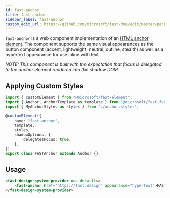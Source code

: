 ```yaml
---
id: fast-anchor
title: fast-anchor
sidebar_label: fast-anchor
custom_edit_url: https://github.com/microsoft/fast-dna/edit/master/packages/web-components/fast-foundation/src/anchor/README.md
---
```


`fast-anchor` is a web component implementation of an [HTML anchor element](https://developer.mozilla.org/en-US/docs/Web/HTML/Element/a). The component supports the same visual appearances as the button component (accent, lightweight, neutral, outline, stealth) as well as a hypertext appearance for use inline with text.

*NOTE: This component is built with the expectation that focus is delegated to the anchor element rendered into the shadow DOM.*

## Applying Custom Styles

```ts
import { customElement } from "@microsoft/fast-element";
import { Anchor, AnchorTemplate as template } from "@microsoft/fast-foundation";
import { MyAnchorStyles as styles } from "./anchor.styles";

@customElement({
    name: "fast-anchor",
    template,
    styles,
    shadowOptions: {
        delegatesFocus: true,
    },
})
export class FASTAnchor extends Anchor {}
```

## Usage
```html live
<fast-design-system-provider use-defaults>
    <fast-anchor href="https://fast.design" appearance="hypertext">FAST-DNA</fast-anchor>
</fast-design-system-provider>
```